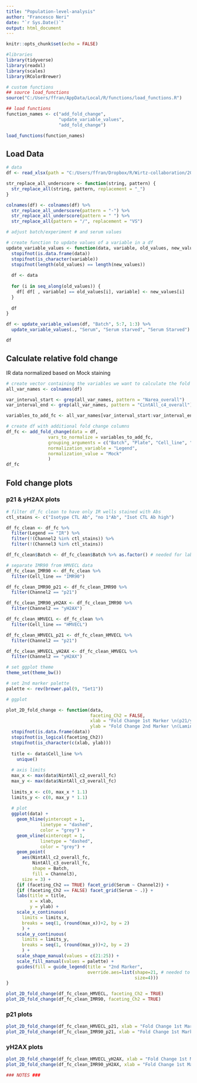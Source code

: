 ```yaml
---
title: "Population-level-analysis"
author: "Francesco Neri"
date: "`r Sys.Date()`"
output: html_document
---
```


```r
knitr::opts_chunk$set(echo = FALSE)

#libraries
library(tidyverse)
library(readxl)
library(scales)
library(RColorBrewer)

# custom functions
## source load_functions
source("C:/Users/ffran/AppData/Local/R/functions/load_functions.R")

## load functions
function_names <- c("add_fold_change",
                    "update_variable_values",
                    "add_fold_change")

load_functions(function_names)

```

## Load Data

```r
# data
df <- read_xlsx(path = "C:/Users/ffran/Dropbox/R/Wirtz-collaboration/2023-0913_Analysis of Buck images-v2_population-level.xlsx")

str_replace_all_underscore <- function(string, pattern) {
  str_replace_all(string, pattern, replacement = "_")
}

colnames(df) <- colnames(df) %>%
  str_replace_all_underscore(pattern = "-") %>%
  str_replace_all_underscore(pattern = " ") %>%
  str_replace_all(pattern = "/", replacement = "VS")

# adjust batch/experiment # and serum values

# create function to update values of a variable in a df
update_variable_values <- function(data, variable, old_values, new_values){
  stopifnot(is.data.frame(data))
  stopifnot(is_character(variable))
  stopifnot(length(old_values) == length(new_values))
  
  df <- data
  
  for (i in seq_along(old_values)) {
    df[ df[ , variable] == old_values[i], variable] <- new_values[i]
  }
  
  df
}

df <- update_variable_values(df, "Batch", 5:7, 1:3) %>%
  update_variable_values(., "Serum", "Serum starved", "Serum Starved")

df

```
## Calculate relative fold change

IR data normalized based on Mock staining

```r

# create vector containing the variables we want to calculate the fold change for
all_var_names <- colnames(df)

var_interval_start <- grep(all_var_names, pattern = "Narea_overall")
var_interval_end <- grep(all_var_names, pattern = "CintAll_c4_overall")

variables_to_add_fc <- all_var_names[var_interval_start:var_interval_end]

# create df with additional fold change columns
df_fc <- add_fold_change(data = df,
                vars_to_normalize = variables_to_add_fc,
                grouping_arguments = c("Batch", "Plate", "Cell_line", "Legend", "Serum", "Channel2", "Channel3"),
                normalization_variable = "Legend",
                normalization_value = "Mock"
                )
df_fc

```
## Fold change plots

### p21 & yH2AX plots

```r

# filter df_fc clean to have only IR wells stained with Abs
ctl_stains <- c("Isotype CTL Ab", "no 1°Ab", "Isot CTL Ab high")

df_fc_clean <- df_fc %>%
  filter(Legend == "IR") %>%
  filter(!(Channel2 %in% ctl_stains)) %>%
  filter(!(Channel3 %in% ctl_stains))

df_fc_clean$Batch <- df_fc_clean$Batch %>% as.factor() # needed for labeling in ggplot

# separate IMR90 from HMVECL data
df_fc_clean_IMR90 <- df_fc_clean %>%
  filter(Cell_line == "IMR90")

df_fc_clean_IMR90_p21 <- df_fc_clean_IMR90 %>%
  filter(Channel2 == "p21")

df_fc_clean_IMR90_yH2AX <- df_fc_clean_IMR90 %>%
  filter(Channel2 == "yH2AX")

df_fc_clean_HMVECL <- df_fc_clean %>%
  filter(Cell_line == "HMVECL")

df_fc_clean_HMVECL_p21 <- df_fc_clean_HMVECL %>%
  filter(Channel2 == "p21")

df_fc_clean_HMVECL_yH2AX <- df_fc_clean_HMVECL %>%
  filter(Channel2 == "yH2AX")

# set ggplot theme
theme_set(theme_bw())

# set 2nd marker palette
palette <- rev(brewer.pal(9, "Set1"))

# ggplot

plot_2D_fold_change <- function(data,
                                faceting_Ch2 = FALSE,
                                xlab = "Fold Change 1st Marker \n(p21/yH2AX)",
                                ylab = "Fold Change 2nd Marker \n(LaminB1/HMGB1/p21/yH2AX") {
  stopifnot(is.data.frame(data))
  stopifnot(is_logical(faceting_Ch2))
  stopifnot(is_character(c(xlab, ylab)))
  
  title <- data$Cell_line %>%
    unique()
  
  # axis limits
  max_x <- max(data$NintAll_c2_overall_fc)
  max_y <- max(data$NintAll_c3_overall_fc)
  
  limits_x <- c(0, max_x * 1.1)
  limits_y <- c(0, max_y * 1.1)
  
  # plot
  ggplot(data) +
    geom_hline(yintercept = 1,
             linetype = "dashed",
             color = "grey") +
    geom_vline(xintercept = 1,
             linetype = "dashed",
             color = "grey") +
    geom_point(
      aes(NintAll_c2_overall_fc,
          NintAll_c3_overall_fc,
          shape = Batch,
          fill = Channel3),
      size = 3) +
    {if (faceting_Ch2 == TRUE) facet_grid(Serum ~ Channel2)} +
    {if (faceting_Ch2 == FALSE) facet_grid(Serum ~ .)} +
    labs(title = title,
         x = xlab,
         y = ylab) +
    scale_x_continuous(
      limits = limits_x,
      breaks = seq(1, (round(max_x))+2, by = 2)
      ) +
    scale_y_continuous(
      limits = limits_y,
      breaks = seq(1, (round(max_y))+2, by = 2)
      ) +
    scale_shape_manual(values = c(21:25)) +
    scale_fill_manual(values = palette) +
    guides(fill = guide_legend(title = "2nd Marker",
                               override.aes=list(shape=21, # needed to fix a legend bug due to use of scale_shape_manual()
                                                 size=4)))
}

plot_2D_fold_change(df_fc_clean_HMVECL, faceting_Ch2 = TRUE)
plot_2D_fold_change(df_fc_clean_IMR90, faceting_Ch2 = TRUE)

```

### p21 plots

```r

plot_2D_fold_change(df_fc_clean_HMVECL_p21, xlab = "Fold Change 1st Marker \n(p21)")
plot_2D_fold_change(df_fc_clean_IMR90_p21, xlab = "Fold Change 1st Marker \n(p21)")

```

### yH2AX plots

```r

plot_2D_fold_change(df_fc_clean_HMVECL_yH2AX, xlab = "Fold Change 1st Marker \n(yH2AX)")
plot_2D_fold_change(df_fc_clean_IMR90_yH2AX, xlab = "Fold Change 1st Marker \n(yH2AX)")

```


```r

### NOTES ###

```

